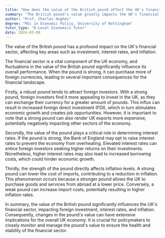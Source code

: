 ```yaml
---
title: "How does the value of the British pound affect the UK's financial sector?"
summary: "The British pound's value greatly impacts the UK's financial sector, influencing investment decisions, interest rates, and inflation levels."
author: "Prof. Charles Hughes"
degree: "MSc in Economic Policy, University of Nottingham"
tutor_type: "A-Level Economics Tutor"
date: 2024-03-09
---
```


The value of the British pound has a profound impact on the UK's financial sector, affecting key areas such as investment, interest rates, and inflation.

The financial sector is a vital component of the UK economy, and fluctuations in the value of the British pound significantly influence its overall performance. When the pound is strong, it can purchase more of foreign currencies, leading to several important consequences for the financial landscape.

Firstly, a robust pound tends to attract foreign investors. With a strong pound, foreign investors find it more appealing to invest in the UK, as they can exchange their currency for a greater amount of pounds. This influx can result in increased foreign direct investment (FDI), which in turn stimulates economic growth and creates job opportunities. However, it is important to note that a strong pound can also render UK exports more expensive, potentially negatively impacting other sectors of the economy.

Secondly, the value of the pound plays a critical role in determining interest rates. If the pound is strong, the Bank of England may opt to raise interest rates to prevent the economy from overheating. Elevated interest rates can entice foreign investors seeking higher returns on their investments. Nonetheless, higher interest rates may also lead to increased borrowing costs, which could hinder economic growth.

Thirdly, the strength of the pound directly affects inflation levels. A strong pound can lower the cost of imports, contributing to a reduction in inflation. This phenomenon occurs because a stronger pound allows the UK to purchase goods and services from abroad at a lower price. Conversely, a weak pound can increase import costs, potentially resulting in higher inflation rates.

In summary, the value of the British pound significantly influences the UK's financial sector, impacting foreign investment, interest rates, and inflation. Consequently, changes in the pound's value can have extensive implications for the overall UK economy. It is crucial for policymakers to closely monitor and manage the pound's value to ensure the health and stability of the financial sector.
    